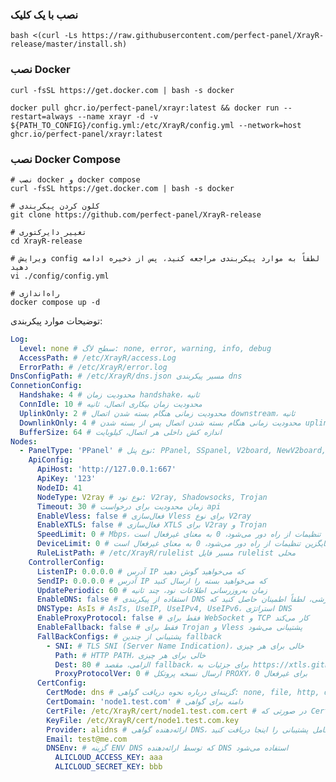 ### نصب با یک کلیک

```shell
bash <(curl -Ls https://raw.githubusercontent.com/perfect-panel/XrayR-release/master/install.sh)
```

### نصب Docker

```
curl -fsSL https://get.docker.com | bash -s docker

docker pull ghcr.io/perfect-panel/xrayr:latest && docker run --restart=always --name xrayr -d -v ${PATH_TO_CONFIG}/config.yml:/etc/XrayR/config.yml --network=host ghcr.io/perfect-panel/xrayr:latest
```

### نصب Docker Compose

```
# نصب docker و docker compose
curl -fsSL https://get.docker.com | bash -s docker

# کلون کردن پیکربندی
git clone https://github.com/perfect-panel/XrayR-release

# تغییر دایرکتوری
cd XrayR-release

# ویرایش config لطفاً به موارد پیکربندی مراجعه کنید، پس از ذخیره ادامه دهید
vi ./config/config.yml

# راه‌اندازی
docker compose up -d
```

توضیحات موارد پیکربندی:

```yaml
Log:
  Level: none # سطح لاگ: none, error, warning, info, debug
  AccessPath: # /etc/XrayR/access.Log
  ErrorPath: # /etc/XrayR/error.log
DnsConfigPath: # /etc/XrayR/dns.json مسیر پیکربندی dns
ConnetionConfig:
  Handshake: 4 # محدودیت زمان handshake، ثانیه
  ConnIdle: 10 # محدودیت زمان بیکاری اتصال، ثانیه
  UplinkOnly: 2 # محدودیت زمانی هنگام بسته شدن اتصال downstream، ثانیه
  DownlinkOnly: 4 # محدودیت زمانی هنگام بسته شدن اتصال پس از بسته شدن uplink، ثانیه
  BufferSize: 64 # اندازه کش داخلی هر اتصال، کیلوبایت
Nodes:
  - PanelType: 'PPanel' # نوع پنل: PPanel, SSpanel, V2board, NewV2board, PMpanel, Proxypanel, V2RaySocks
    ApiConfig:
      ApiHost: 'http://127.0.0.1:667'
      ApiKey: '123'
      NodeID: 41
      NodeType: V2ray # نوع نود: V2ray, Shadowsocks, Trojan
      Timeout: 30 # زمان محدودیت برای درخواست api
      EnableVless: false # فعال‌سازی Vless برای نوع V2ray
      EnableXTLS: false # فعال‌سازی XTLS برای V2ray و Trojan
      SpeedLimit: 0 # Mbps، تنظیمات محلی جایگزین تنظیمات از راه دور می‌شود، 0 به معنای غیرفعال است
      DeviceLimit: 0 # تنظیمات محلی جایگزین تنظیمات از راه دور می‌شود، 0 به معنای غیرفعال است
      RuleListPath: # /etc/XrayR/rulelist مسیر فایل rulelist محلی
    ControllerConfig:
      ListenIP: 0.0.0.0 # آدرس IP که می‌خواهید گوش دهید
      SendIP: 0.0.0.0 # آدرس IP که می‌خواهید بسته را ارسال کنید
      UpdatePeriodic: 60 # زمان به‌روزرسانی اطلاعات نود، چند ثانیه
      EnableDNS: false # استفاده از پیکربندی DNS سفارشی، لطفاً اطمینان حاصل کنید که dns.json را به درستی تنظیم کرده‌اید
      DNSType: AsIs # AsIs, UseIP, UseIPv4, UseIPv6، استراتژی DNS
      EnableProxyProtocol: false # فقط برای WebSocket و TCP کار می‌کند
      EnableFallback: false # فقط برای Trojan و Vless پشتیبانی می‌شود
      FallBackConfigs: # پشتیبانی از چندین fallback
        - SNI: # TLS SNI (Server Name Indication)، خالی برای هر چیزی
          Path: # HTTP PATH، خالی برای هر چیزی
          Dest: 80 # الزامی، مقصد fallback، برای جزئیات به https://xtls.github.io/config/fallback/ مراجعه کنید.
          ProxyProtocolVer: 0 # ارسال نسخه پروتکل PROXY، 0 برای غیرفعال
      CertConfig:
        CertMode: dns # گزینه‌ای درباره نحوه دریافت گواهی: none, file, http, dns. انتخاب "none" به‌طور اجباری پیکربندی tls را غیرفعال می‌کند.
        CertDomain: 'node1.test.com' # دامنه برای گواهی
        CertFile: /etc/XrayR/cert/node1.test.com.cert # در صورتی که CertMode فایل باشد
        KeyFile: /etc/XrayR/cert/node1.test.com.key
        Provider: alidns # ارائه‌دهنده گواهی DNS، لیست کامل پشتیبانی را اینجا دریافت کنید: https://go-acme.github.io/lego/dns/
        Email: test@me.com
        DNSEnv: # گزینه ENV DNS که توسط ارائه‌دهنده DNS استفاده می‌شود
          ALICLOUD_ACCESS_KEY: aaa
          ALICLOUD_SECRET_KEY: bbb
```



<Giscus />
